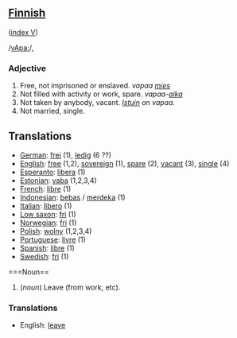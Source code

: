 ==[[Finnish]]==
([[Wiktionary:Finnish_index_v|index V]])

/[[Pronunciation guide|vApa:]]/,

===Adjective===

# Free, not imprisoned or enslaved. ''vapaa [[mies]]''
# Not filled with activity or work, spare. ''vapaa-[[aika]]''
# Not taken by anybody, vacant. ''[[Istuin]] on vapaa.''
# Not married, single.

==Translations==
*[[German]]: [[frei]] (1), [[ledig]] (6 ??)
*[[English]]: [[free]] (1,2), [[sovereign]] (1), [[spare]] (2), [[vacant]] (3), [[single]] (4)
*[[Esperanto]]: [[libera]] (1)
*[[Estonian]]: [[vaba]] (1,2,3,4)
*[[French]]: [[libre]] (1)
*[[Indonesian]]: [[bebas]] / [[merdeka]] (1)
*[[Italian]]: [[lìbero]] (1)
*[[Low saxon]]: [[fri]] (1)
*[[Norwegian]]: [[fri]] (1)
*[[Polish]]: [[wolny]] (1,2,3,4)
*[[Portuguese]]: [[livre]] (1)
*[[Spanish]]: [[libre]] (1)
*[[Swedish]]: [[fri]] (1)

===Noun==

# (''noun'') Leave (from work, etc).

===Translations===
*English: [[leave]]